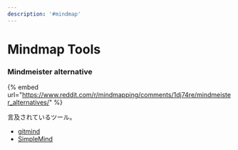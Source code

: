 ```yaml
---
description: '#mindmap'
---
```


# Mindmap Tools



### Mindmeister alternative

{% embed url="https://www.reddit.com/r/mindmapping/comments/1dj74re/mindmeister_alternatives/" %}

言及されているツール。

* [gitmind](https://gitmind.com/download)
* [SimpleMind](https://simplemind.eu/download/full-edition/)
